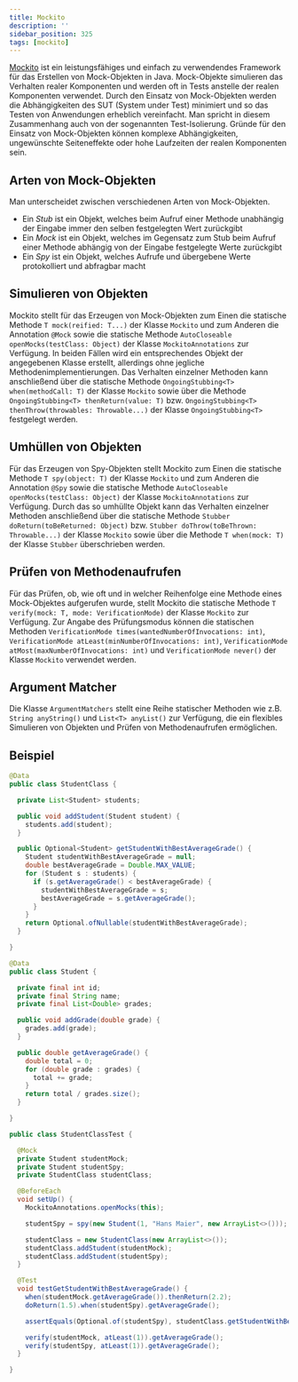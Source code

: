 ```yaml
---
title: Mockito
description: ''
sidebar_position: 325
tags: [mockito]
---
```



[Mockito](https://site.mockito.org/) ist ein leistungsfähiges und einfach zu
verwendendes Framework für das Erstellen von Mock-Objekten in Java. Mock-Objekte
simulieren das Verhalten realer Komponenten und werden oft in Tests anstelle der
realen Komponenten verwendet. Durch den Einsatz von Mock-Objekten werden die
Abhängigkeiten des SUT (System under Test) minimiert und so das Testen von
Anwendungen erheblich vereinfacht. Man spricht in diesem Zusammenhang auch von
der sogenannten Test-Isolierung. Gründe für den Einsatz von Mock-Objekten können
komplexe Abhängigkeiten, ungewünschte Seiteneffekte oder hohe Laufzeiten der
realen Komponenten sein.

## Arten von Mock-Objekten

Man unterscheidet zwischen verschiedenen Arten von Mock-Objekten.

- Ein _Stub_ ist ein Objekt, welches beim Aufruf einer Methode unabhängig der
  Eingabe immer den selben festgelegten Wert zurückgibt
- Ein _Mock_ ist ein Objekt, welches im Gegensatz zum Stub beim Aufruf einer
  Methode abhängig von der Eingabe festgelegte Werte zurückgibt
- Ein _Spy_ ist ein Objekt, welches Aufrufe und übergebene Werte protokolliert
  und abfragbar macht

## Simulieren von Objekten

Mockito stellt für das Erzeugen von Mock-Objekten zum Einen die statische
Methode `T mock(reified: T...)` der Klasse `Mockito` und zum Anderen die
Annotation `@Mock` sowie die statische Methode
`AutoCloseable openMocks(testClass: Object)` der Klasse `MockitoAnnotations` zur
Verfügung. In beiden Fällen wird ein entsprechendes Objekt der angegebenen
Klasse erstellt, allerdings ohne jegliche Methodenimplementierungen. Das
Verhalten einzelner Methoden kann anschließend über die statische Methode
`OngoingStubbing<T> when(methodCall: T)` der Klasse `Mockito` sowie über die
Methode `OngoingStubbing<T> thenReturn(value: T)` bzw.
`OngoingStubbing<T> thenThrow(throwables: Throwable...)` der Klasse
`OngoingStubbing<T>` festgelegt werden.

## Umhüllen von Objekten

Für das Erzeugen von Spy-Objekten stellt Mockito zum Einen die statische Methode
`T spy(object: T)` der Klasse `Mockito` und zum Anderen die Annotation `@Spy`
sowie die statische Methode `AutoCloseable openMocks(testClass: Object)` der
Klasse `MockitoAnnotations` zur Verfügung. Durch das so umhüllte Objekt kann das
Verhalten einzelner Methoden anschließend über die statische Methode
`Stubber doReturn(toBeReturned: Object)` bzw.
`Stubber doThrow(toBeThrown: Throwable...)` der Klasse `Mockito` sowie über die
Methode `T when(mock: T)` der Klasse `Stubber` überschrieben werden.

## Prüfen von Methodenaufrufen

Für das Prüfen, ob, wie oft und in welcher Reihenfolge eine Methode eines
Mock-Objektes aufgerufen wurde, stellt Mockito die statische Methode
`T verify(mock: T, mode: VerificationMode)` der Klasse `Mockito` zur Verfügung.
Zur Angabe des Prüfungsmodus können die statischen Methoden
`VerificationMode times(wantedNumberOfInvocations: int)`,
`VerificationMode atLeast(minNumberOfInvocations: int)`,
`VerificationMode atMost(maxNumberOfInvocations: int)` und
`VerificationMode never()` der Klasse `Mockito` verwendet werden.

## Argument Matcher

Die Klasse `ArgumentMatchers` stellt eine Reihe statischer Methoden wie z.B.
`String anyString()` und `List<T> anyList()` zur Verfügung, die ein flexibles
Simulieren von Objekten und Prüfen von Methodenaufrufen ermöglichen.

## Beispiel

<Tabs>
  <TabItem value="a" label="Zu testende Klasse" default>

```java title="StudentClass.java" showLineNumbers
@Data
public class StudentClass {

  private List<Student> students;

  public void addStudent(Student student) {
    students.add(student);
  }

  public Optional<Student> getStudentWithBestAverageGrade() {
    Student studentWithBestAverageGrade = null;
    double bestAverageGrade = Double.MAX_VALUE;
    for (Student s : students) {
      if (s.getAverageGrade() < bestAverageGrade) {
        studentWithBestAverageGrade = s;
        bestAverageGrade = s.getAverageGrade();
      }
    }
    return Optional.ofNullable(studentWithBestAverageGrade);
  }

}
```

  </TabItem>
  <TabItem value="b" label="Zu simulierende Klasse">

```java title="Student.java" showLineNumbers
@Data
public class Student {

  private final int id;
  private final String name;
  private final List<Double> grades;

  public void addGrade(double grade) {
    grades.add(grade);
  }

  public double getAverageGrade() {
    double total = 0;
    for (double grade : grades) {
      total += grade;
    }
    return total / grades.size();
  }

}
```

  </TabItem>
  <TabItem value="c" label="Testklasse">

```java title="StudentClassTest.java" showLineNumbers
public class StudentClassTest {

  @Mock
  private Student studentMock;
  private Student studentSpy;
  private StudentClass studentClass;

  @BeforeEach
  void setUp() {
    MockitoAnnotations.openMocks(this);

    studentSpy = spy(new Student(1, "Hans Maier", new ArrayList<>()));

    studentClass = new StudentClass(new ArrayList<>());
    studentClass.addStudent(studentMock);
    studentClass.addStudent(studentSpy);
  }

  @Test
  void testGetStudentWithBestAverageGrade() {
    when(studentMock.getAverageGrade()).thenReturn(2.2);
    doReturn(1.5).when(studentSpy).getAverageGrade();

    assertEquals(Optional.of(studentSpy), studentClass.getStudentWithBestAverageGrade());

    verify(studentMock, atLeast(1)).getAverageGrade();
    verify(studentSpy, atLeast(1)).getAverageGrade();
  }

}
```

  </TabItem>
</Tabs>
